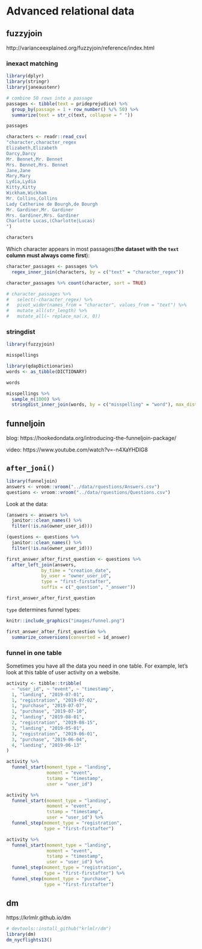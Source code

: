 
# Advanced relational data  

## fuzzyjoin  
http://varianceexplained.org/fuzzyjoin/reference/index.html  

### inexact matching  

```r
library(dplyr)
library(stringr)
library(janeaustenr)
```


```r
# combine 50 rows into a passage
passages <- tibble(text = prideprejudice) %>%
  group_by(passage = 1 + row_number() %/% 50) %>%
  summarize(text = str_c(text, collapse = " "))

passages
```


```r
characters <- readr::read_csv(
"character,character_regex
Elizabeth,Elizabeth
Darcy,Darcy
Mr. Bennet,Mr. Bennet
Mrs. Bennet,Mrs. Bennet
Jane,Jane
Mary,Mary
Lydia,Lydia
Kitty,Kitty
Wickham,Wickham
Mr. Collins,Collins
Lady Catherine de Bourgh,de Bourgh
Mr. Gardiner,Mr. Gardiner
Mrs. Gardiner,Mrs. Gardiner
Charlotte Lucas,(Charlotte|Lucas)
")

characters
```

Which character appears in most passages(**the dataset with the `text` column must always come first**):  

```r
character_passages <- passages %>% 
  regex_inner_join(characters, by = c("text" = "character_regex"))

character_passages %>% count(character, sort = TRUE)
```

```r
# character_passages %>% 
#   select(-character_regex) %>% 
#   pivot_wider(names_from = "character", values_from = "text") %>% 
#   mutate_all(str_length) %>% 
#   mutate_all(~ replace_na(.x, 0))
```


### stringdist

```r
library(fuzzyjoin)
```

```r
misspellings
```


```r
library(qdapDictionaries)
words <- as_tibble(DICTIONARY)

words
```


```r
misspellings %>% 
  sample_n(1000) %>% 
  stringdist_inner_join(words, by = c("misspelling" = "word"), max_dist = 1)
```


## funneljoin  

blog: https://hookedondata.org/introducing-the-funneljoin-package/

video: https://www.youtube.com/watch?v=-n4XaYHDlG8  


## `after_joni()`  

```r
library(funneljoin)
answers <- vroom::vroom("../data/rquestions/Answers.csv") 
questions <- vroom::vroom("../data/rquestions/Questions.csv")
```

Look at the data:
```r
(answers <- answers %>% 
  janitor::clean_names() %>% 
  filter(!is.na(owner_user_id)))

(questions <- questions %>% 
  janitor::clean_names() %>% 
  filter(!is.na(owner_user_id)))
```

```r
first_answer_after_first_question <- questions %>%
  after_left_join(answers,
             by_time = "creation_date",
             by_user = "owner_user_id",
             type = "first-firstafter", 
             suffix = c("_question", "_answer")) 

first_answer_after_first_question
```

`type` determines funnel types:  

```r
knitr::include_graphics("images/funnel.png")
```

```r
first_answer_after_first_question %>% 
  summarize_conversions(converted = id_answer)
```


### funnel in one table


Sometimes you have all the data you need in one table. For example, let’s look at this table of user activity on a website.  

```r
activity <- tibble::tribble(
  ~ "user_id", ~ "event", ~ "timestamp",
  1, "landing", "2019-07-01",
  1, "registration", "2019-07-02",
  1, "purchase", "2019-07-07",
  1, "purchase", "2019-07-10",
  2, "landing", "2019-08-01",
  2, "registration", "2019-08-15",
  3, "landing", "2019-05-01",
  3, "registration", "2019-06-01",
  3, "purchase", "2019-06-04",
  4, "landing", "2019-06-13"
)
```


```r
activity %>%
  funnel_start(moment_type = "landing", 
               moment = "event", 
               tstamp = "timestamp", 
               user = "user_id")
```

```r
activity %>%
  funnel_start(moment_type = "landing", 
               moment = "event", 
               tstamp = "timestamp", 
               user = "user_id") %>%
  funnel_step(moment_type = "registration",
              type = "first-firstafter")
```


```r
activity %>%
  funnel_start(moment_type = "landing", 
               moment = "event", 
               tstamp = "timestamp", 
               user = "user_id") %>%
  funnel_step(moment_type = "registration",
              type = "first-firstafter") %>% 
  funnel_step(moment_type = "purchase",
              type = "first-firstafter")
```

  
## dm  


https://krlmlr.github.io/dm  

```r
# devtools::install_github("krlmlr/dm")
library(dm)
dm_nycflights13()
```

